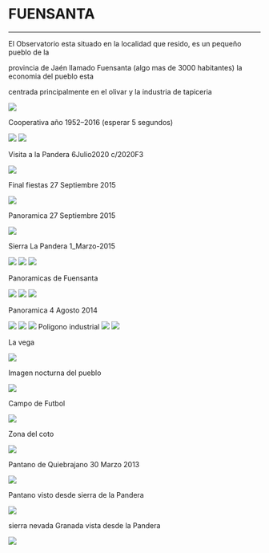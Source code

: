 # FUENSANTA
---


El Observatorio esta situado en la localidad que resido, es un pequeño pueblo de la

provincia de Jaén llamado Fuensanta (algo mas de 3000 habitantes) la economia del pueblo esta

centrada principalmente en el olivar y la industria de tapiceria

<img src="https://astroccd.files.wordpress.com/2013/03/entradarr.jpg" />

Cooperativa año 1952–2016 (esperar 5 segundos)

<img src="https://astroccd.files.wordpress.com/2020/07/pandera2jpg.jpg" />

<img src="https://astroccd.files.wordpress.com/2020/07/pandera.jpg" />

Visita a la Pandera 6Julio2020 c/2020F3

<img src="https://astroccd.files.wordpress.com/2013/03/fotos-cooperativa-005.gif" />

Final fiestas 27 Septiembre 2015

<img src="https://astroccd.files.wordpress.com/2013/03/mosaico-fiesta-pueblo-27sep2015_re1.jpg" />

Panoramica 27 Septiembre 2015

<img src="https://astroccd.files.wordpress.com/2013/03/panoramica-2-re.jpg" />

Sierra La Pandera 1_Marzo-2015

<img src="https://astroccd.files.wordpress.com/2013/03/cima-pandera.jpg" />

<img src="https://astroccd.files.wordpress.com/2013/03/pantano-1marzo2015.jpg" />

<img src="https://astroccd.files.wordpress.com/2013/03/sierraa-nevadapanoramica_marzo_20115.jpg" />

Panoramicas de Fuensanta

<img src="https://astroccd.files.wordpress.com/2013/03/fuensanta.jpg" />

<img src="https://astroccd.files.wordpress.com/2013/03/panoramica4agosto2014.jpg" />

<img src="https://astroccd.files.wordpress.com/2013/03/sierrar-copia.jpg" />

Panoramica 4 Agosto 2014

<img src="https://astroccd.files.wordpress.com/2013/03/panoramica-pueblo-nevado-8-enero-2010.jpg" />

<img src="https://astroccd.files.wordpress.com/2013/03/panoramica-vega.jpg" />

<img src="https://astroccd.files.wordpress.com/2013/03/mosaico-pro-re.jpg" />
Poligono industrial

<img src="https://astroccd.files.wordpress.com/2013/03/poligono-amanecer.jpg" />

<img src="https://astroccd.files.wordpress.com/2013/03/poligono-industrialimg_1813.jpg" />

La vega

<img src="https://astroccd.files.wordpress.com/2013/03/vega-re-p3252261_1.jpg" />

Imagen nocturna del pueblo

<img src="https://astroccd.files.wordpress.com/2013/03/re-pro-img_1740_filtered.jpg" />

Campo de Futbol

<img src="https://astroccd.files.wordpress.com/2013/03/futbol.jpg" />

Zona del coto

<img src="https://astroccd.files.wordpress.com/2013/03/panorama-2.jpg" />

Pantano de Quiebrajano 30 Marzo 2013

<img src="https://astroccd.files.wordpress.com/2013/03/pantano-quiebrajano-30marzo-2013.jpg" />

Pantano visto desde sierra de la Pandera

<img src="https://astroccd.files.wordpress.com/2013/03/pantano-pandera.jpg" />

sierra nevada Granada vista desde la Pandera

<img src="https://astroccd.files.wordpress.com/2013/03/sierra-nevadapa.jpg" />